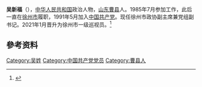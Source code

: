 {{Infobox_Person
| 姓名     = 吴新福
| 職務     = 
| 時期     = 
| 性別     = 男
| 原名     = 
| 異名     = 
| 筆名     = 
| 字       = 
| 號       = 
| 籍貫     = 
| 出生     = 1963年
| 出生地點 =[[山东|山东]][[曹县|曹县]]
| 逝世     = 
| 逝世地點 =  
| 居處     = 
| 職業     = 政府官员
| 教育程度 = 
| 母校     = 
| 政党     = {{CPC}}
| 國籍     = {{PRC}}
| 種族     = [[汉族|汉族]]
| 語言     = [[汉语|汉语]]
| 政黨     = 
| 宗教信仰 = [[共产主义|共产主义]]
| 配偶     = 
| 子女     = 
| 親屬     = 
| 簽名     = 
}}
'''吴新福'''（{{bd|1963年|}}），[[中华人民共和国|中华人民共和国]]政治人物，[[山东|山东]][[曹县|曹县]]人。1985年7月参加工作，此后一直在[[徐州市|徐州市]]履职，1991年5月加入[[中国共产党|中国共产党]]。现任徐州市政协副主席兼党组副书记。2021年1月晋升为徐州市一级巡视员。<ref>{{Cite web|title=江苏省委组织部发布7名领导干部晋升职级前公示信息|url=https://baijiahao.baidu.com/s?id=1687669896485191382&wfr=spider&for=pc&sa=vs_ob_realtime&isFailFlag=1|accessdate=2021-01-15|author=|date=2021-01-01|format=|publisher=新华网|language=}}</ref>

==參考资料==
{{reflist}}

[[Category:吴姓|Category:吴姓]]
[[Category:中国共产党党员|Category:中国共产党党员]]
[[Category:曹县人|Category:曹县人]]
{{china-poli-bio-stub}}